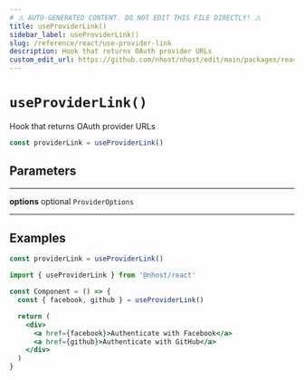 ```yaml
---
# ⚠️ AUTO-GENERATED CONTENT. DO NOT EDIT THIS FILE DIRECTLY! ⚠️
title: useProviderLink()
sidebar_label: useProviderLink()
slug: /reference/react/use-provider-link
description: Hook that returns OAuth provider URLs
custom_edit_url: https://github.com/nhost/nhost/edit/main/packages/react/src/hooks/authentication.ts#L415
---
```


# `useProviderLink()`

Hook that returns OAuth provider URLs

```js
const providerLink = useProviderLink()
```

## Parameters

---

**<span className="parameter-name">options</span>** <span className="optional-status">optional</span> `ProviderOptions`

---

## Examples

```js
const providerLink = useProviderLink()
```

```jsx
import { useProviderLink } from '@nhost/react'

const Component = () => {
  const { facebook, github } = useProviderLink()

  return (
    <div>
      <a href={facebook}>Authenticate with Facebook</a>
      <a href={github}>Authenticate with GitHub</a>
    </div>
  )
}
```
